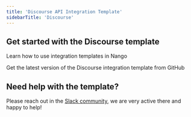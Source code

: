 ```yaml
---
title: 'Discourse API Integration Template'
sidebarTitle: 'Discourse'
---
```


## Get started with the Discourse template

<Card title="How to use integration templates"
      href="/understand/concepts/templates"
      icon="book-open">
    Learn how to use integration templates in Nango
</Card>

<Card title="Get the Discourse template"
      href="https://github.com/NangoHQ/integration-templates/tree/main/integrations/discourse"
      icon="github">
    Get the latest version of the Discourse integration template from GitHub
</Card>

## Need help with the template?
Please reach out in the [Slack community](https://nango.dev/slack), we are very active there and happy to help!